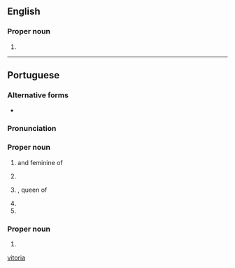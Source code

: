 {{also|vitoria|Vitoria|vitória}}
==English==

===Proper noun===
{{en-proper noun}}

# {{place|en|municipality/state capital|s/Espírito Santo|c/Brazil}}

[[Category:English terms spelled with Ó|vitoria]]

----

==Portuguese==

===Alternative forms===
* {{l|pt|Victoria}}

===Pronunciation===
{{pt-IPA}}

===Proper noun===
{{pt-proper noun|f}}

# {{given name|pt|female|eq=Victoria}} and feminine of {{l|pt|Vítor}}
# {{place|pt|municipality/state capital|s/Espírito Santo|c/Brazil}}
# {{l|en|Victoria}}, queen of {{l|en|England}}
# {{place|pt|state|c/Australia|t1=Victoria}}
# {{place|pt|capital city|c/Seychelles|t1=Victoria}}

===Proper noun===
{{pt-proper noun|m}}

# {{place|pt|lake|continent/Africa|t1=Victoria}}